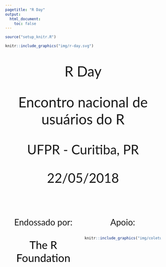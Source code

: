 ```yaml
---
pagetitle: "R Day"
output:
  html_document:
    toc: false
---
```


```r
source("setup_knitr.R")
```

<link href="https://fonts.googleapis.com/css?family=Lato" rel="stylesheet">

```r
knitr::include_graphics("img/r-day.svg")
```

<p style="font-size:325%; text-align:center; font-family:'Lato', sans-serif">
R Day </p>

<p style="font-size:325%; text-align:center; font-family:'Lato', sans-serif">
Encontro nacional de usuários do R </p>

<p style="font-size:300%; text-align:center; font-family:'Lato', sans-serif">
UFPR - Curitiba, PR </p>

<p style="font-size:300%; text-align:center; font-family:'Lato', sans-serif">
22/05/2018 </p>

<br>

<div style="width:100%;"> <!-- Main Div -->
<div style="float:left; width:49%;">
<p style="font-size:200%; text-align:center; font-family:'Lato', sans-serif">
Endossado por:
</p>
<p style="font-size:250%; text-align:center; font-family:'Lato', sans-serif; color:black;">
The R Foundation
</p>
</div>
<div style="float:right; width:49%;">
<p style="font-size:200%; text-align:center; font-family:'Lato', sans-serif">
Apoio:
</p>
```r
knitr::include_graphics("img/coletum-horizontal.svg")
```
</div>
</div>
